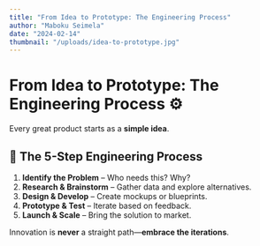 ```yaml
---
title: "From Idea to Prototype: The Engineering Process"
author: "Maboku Seimela"
date: "2024-02-14"
thumbnail: "/uploads/idea-to-prototype.jpg"
---
```


# From Idea to Prototype: The Engineering Process ⚙️

Every great product starts as a **simple idea**.

## 🔄 The 5-Step Engineering Process
1. **Identify the Problem** – Who needs this? Why?
2. **Research & Brainstorm** – Gather data and explore alternatives.
3. **Design & Develop** – Create mockups or blueprints.
4. **Prototype & Test** – Iterate based on feedback.
5. **Launch & Scale** – Bring the solution to market.

Innovation is **never** a straight path—**embrace the iterations**.
